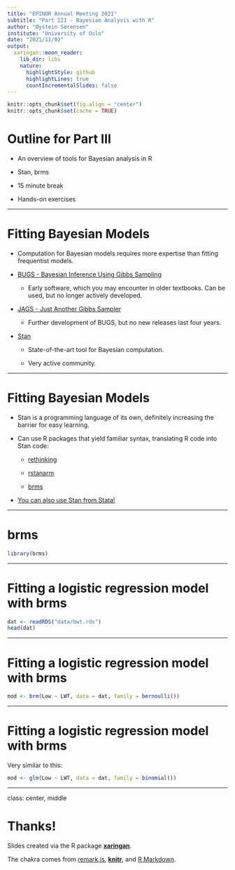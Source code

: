 ```yaml
---
title: "EPINOR Annual Meeting 2021"
subtitle: "Part III - Bayesian Analysis with R"
author: "Øystein Sørensen"
institute: "University of Oslo"
date: "2021/11/02"
output:
  xaringan::moon_reader:
    lib_dir: libs
    nature:
      highlightStyle: github
      highlightLines: true
      countIncrementalSlides: false
---
```


```r
knitr::opts_chunk$set(fig.align = "center")
knitr::opts_chunk$set(cache = TRUE)
```


# Outline for Part III

- An overview of tools for Bayesian analysis in R

- Stan, brms

- 15 minute break

- Hands-on exercises

---

# Fitting Bayesian Models

- Computation for Bayesian models requires more expertise than fitting frequentist models.

- [BUGS - Bayesian Inference Using Gibbs Sampling](https://www.mrc-bsu.cam.ac.uk/software/bugs/)
  
  - Early software, which you may encounter in older textbooks. Can be used, but no longer actively developed.
  
- [JAGS - Just Another Gibbs Sampler](https://mcmc-jags.sourceforge.io/)

  - Further development of BUGS, but no new releases last four years.
  
- [Stan](https://mc-stan.org/)

  - State-of-the-art tool for Bayesian computation.
  
  - Very active community.


---

# Fitting Bayesian Models

- Stan is a programming language of its own, definitely increasing the barrier for easy learning.

- Can use R packages that yield familiar syntax, translating R code into Stan code:

  - [rethinking](https://github.com/rmcelreath/rethinking)
  
  - [rstanarm](https://mc-stan.org/rstanarm/)
  
  - [brms](https://paul-buerkner.github.io/brms/)
  
- [You can also use Stan from Stata!](https://github.com/stan-dev/statastan)


---

# brms

```r
library(brms)
```


---

# Fitting a logistic regression model with brms

```r
dat <- readRDS("data/bwt.rds")
head(dat)
```


---

# Fitting a logistic regression model with brms

```r
mod <- brm(Low ~ LWT, data = dat, family = bernoulli())
```



---

# Fitting a logistic regression model with brms

Very similar to this:

```r
mod <- glm(Low ~ LWT, data = dat, family = binomial())
```


---

class: center, middle

# Thanks!

Slides created via the R package [**xaringan**](https://github.com/yihui/xaringan).

The chakra comes from [remark.js](https://remarkjs.com), [**knitr**](https://yihui.org/knitr/), and [R Markdown](https://rmarkdown.rstudio.com).
